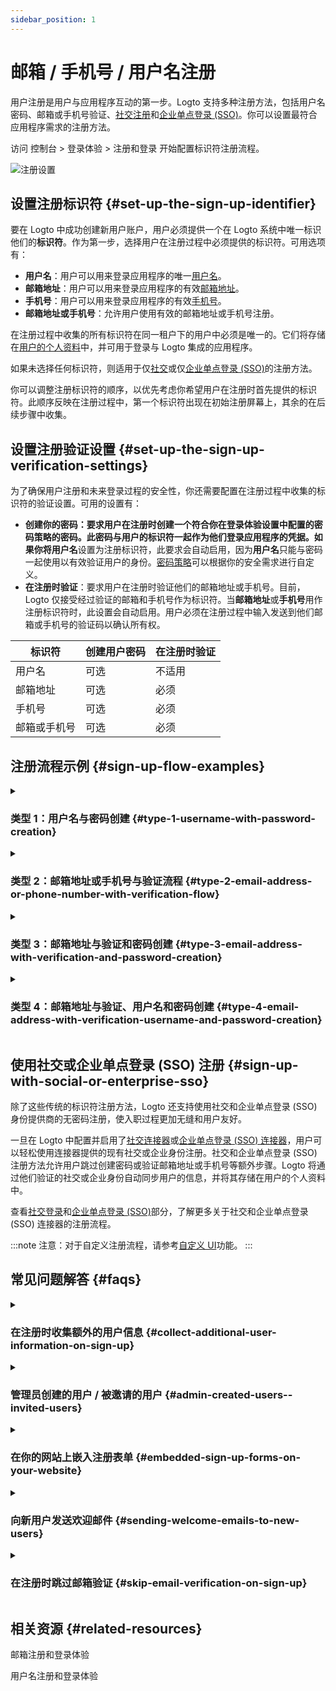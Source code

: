 ```yaml
---
sidebar_position: 1
---
```


# 邮箱 / 手机号 / 用户名注册

用户注册是用户与应用程序互动的第一步。Logto 支持多种注册方法，包括用户名密码、邮箱或手机号验证、[社交注册](/end-user-flows/sign-up-and-sign-in/social-sign-in)和[企业单点登录 (SSO)](/end-user-flows/enterprise-sso)。你可以设置最符合应用程序需求的注册方法。

访问 <CloudLink to="/sign-in-experience/sign-up-and-sign-in">控制台 > 登录体验 > 注册和登录</CloudLink> 开始配置标识符注册流程。

<img src="/img/assets/sign-in-experience-sign-up.png" alt="注册设置" />

## 设置注册标识符 \{#set-up-the-sign-up-identifier}

要在 Logto 中成功创建新用户账户，用户必须提供一个在 Logto 系统中唯一标识他们的**标识符**。作为第一步，选择用户在注册过程中必须提供的标识符。可用选项有：

- **用户名**：用户可以用来登录应用程序的唯一[用户名](/user-management/user-data#username)。
- **邮箱地址**：用户可以用来登录应用程序的有效[邮箱地址](/user-management/user-data#primary_email)。
- **手机号**：用户可以用来登录应用程序的有效[手机号](/user-management/user-data#primary_phone)。
- **邮箱地址或手机号**：允许用户使用有效的邮箱地址或手机号注册。

在注册过程中收集的所有标识符在同一租户下的用户中必须是唯一的。它们将存储在[用户的个人资料](/user-management/user-data#user-profile)中，并可用于登录与 Logto 集成的应用程序。

如果未选择任何标识符，则适用于仅[社交](/end-user-flows/sign-up-and-sign-in/social-sign-in)或仅[企业单点登录 (SSO)](/end-user-flows/enterprise-sso)的注册方法。

你可以调整注册标识符的顺序，以优先考虑你希望用户在注册时首先提供的标识符。此顺序反映在注册过程中，第一个标识符出现在初始注册屏幕上，其余的在后续步骤中收集。

## 设置注册验证设置 \{#set-up-the-sign-up-verification-settings}

为了确保用户注册和未来登录过程的安全性，你还需要配置在注册过程中收集的标识符的验证设置。可用的设置有：

- **创建你的密码：**要求用户在注册时创建一个符合你在登录体验设置中配置的密码策略的密码。此密码与用户的标识符一起作为他们登录应用程序的凭据。如果你将**用户名**设置为注册标识符，此要求会自动启用，因为**用户名**只能与密码一起使用以有效验证用户的身份。[密码策略](/end-user-flows/sign-up-and-sign-in/reset-password#set-up-password-policy)可以根据你的安全需求进行自定义。
- **在注册时验证**：要求用户在注册时验证他们的邮箱地址或手机号。目前，Logto 仅接受经过验证的邮箱和手机号作为标识符。当**邮箱地址**或**手机号**用作注册标识符时，此设置会自动启用。用户必须在注册过程中输入发送到他们邮箱或手机号的验证码以确认所有权。

| 标识符       | 创建用户密码 | 在注册时验证 |
| ------------ | ------------ | ------------ |
| 用户名       | 可选         | 不适用       |
| 邮箱地址     | 可选         | 必须         |
| 手机号       | 可选         | 必须         |
| 邮箱或手机号 | 可选         | 必须         |

## 注册流程示例 \{#sign-up-flow-examples}

<details>
  <summary>

### 类型 1：用户名与密码创建 \{#type-1-username-with-password-creation}

</summary>

选择**用户名**作为注册标识符。创建你的密码自动启用。

<img src="/img/assets/sign-up-username-password.png" alt="用户名和密码注册" />

</details>

<details>
  <summary>

### 类型 2：邮箱地址或手机号与验证流程 \{#type-2-email-address-or-phone-number-with-verification-flow}

</summary>

选择**邮箱地址或手机号**作为注册标识符。**在注册时验证**被强制启用。

<img src="/img/assets/sign-up-email-verification.png" alt="邮箱或手机号注册与验证" />

</details>

<details>
  <summary>

### 类型 3：邮箱地址与验证和密码创建 \{#type-3-email-address-with-verification-and-password-creation}

</summary>

选择**邮箱地址**作为注册标识符。**在注册时验证**被强制启用。启用**创建你的密码**以要求用户在注册时创建密码。（同样适用于手机号注册流程）

<img src="/img/assets/sign-up-email-password.png" alt="邮箱注册与验证和密码创建" />

</details>

<details>
  <summary>

### 类型 4：邮箱地址与验证、用户名和密码创建 \{#type-4-email-address-with-verification-username-and-password-creation}

</summary>

选择**邮箱地址**和**用户名**作为注册标识符。**在注册时验证**被强制启用。启用**创建你的密码**以要求用户在注册时创建密码。

<img src="/img/assets/sign-up-email-username-password.png" alt="邮箱和用户名注册与验证和密码创建" />

</details>

## 使用社交或企业单点登录 (SSO) 注册 \{#sign-up-with-social-or-enterprise-sso}

除了这些传统的标识符注册方法，Logto 还支持使用社交和企业单点登录 (SSO) 身份提供商的无密码注册，使入职过程更加无缝和用户友好。

一旦在 Logto 中配置并启用了[社交连接器](/connectors/social-connectors)或[企业单点登录 (SSO) 连接器](/connectors/enterprise-connectors)，用户可以轻松使用连接器提供的现有社交或企业身份注册。社交和企业单点登录 (SSO) 注册方法允许用户跳过创建密码或验证邮箱地址或手机号等额外步骤。Logto 将通过他们验证的社交或企业身份自动同步用户的信息，并将其存储在用户的个人资料中。

查看[社交登录](/end-user-flows/sign-up-and-sign-in/social-sign-in/)和[企业单点登录 (SSO)](/end-user-flows/enterprise-sso/)部分，了解更多关于社交和企业单点登录 (SSO) 连接器的注册流程。

:::note
注意：对于自定义注册流程，请参考[自定义 UI](/customization/bring-your-ui/)功能。
:::

## 常见问题解答 \{#faqs}

<details>
  <summary>

### 在注册时收集额外的用户信息 \{#collect-additional-user-information-on-sign-up}

</summary>

要在注册时收集额外的用户个人资料信息（例如，全名、生日、公司名称），你现在有两个选项：

- **自托管入职流程**：在成功注册后将用户重定向到你自己的入职流程，以进行可自定义的数据收集。
- **自定义 UI**：使用我们的[自定义 UI](/customization/bring-your-ui)功能和用户个人资料设置 API 自定义你的注册流程。

</details>

<details>
  <summary>

### 管理员创建的用户 / 被邀请的用户 \{#admin-created-users--invited-users}

</summary>

了解如何实现[仅限邀请注册流程](/end-user-flows/sign-up-and-sign-in/disable-user-registration/#implement-an-invitation-only-sign-up-flow)。

</details>

<details>
  <summary>

### 在你的网站上嵌入注册表单 \{#embedded-sign-up-forms-on-your-website}

</summary>
  
Logto 目前不支持无头 API 用于登录和注册。你可以使用[自定义 UI](/customization/bring-your-ui/)功能将你自己的注册表单上传到 Logto，或使用登录参数将用户信息从你的网站填充到 Logto。了解更多关于用户标识符填充的信息，请参阅[认证 (Authentication) 参数](/end-user-flows/authentication-parameters/)。

</details>

<details>
  <summary>

### 向新用户发送欢迎邮件 \{#sending-welcome-emails-to-new-users}

</summary>

订阅 `User.Created` Webhook 事件以向新用户触发欢迎邮件。了解更多关于 [Webhook 事件](/developers/webhooks/webhooks-events/#data-mutation-hook-events)。

</details>

<details>
  <summary>

### 在注册时跳过邮箱验证 \{#skip-email-verification-on-sign-up}

</summary>

目前，Logto 仅支持经过验证的邮箱和手机号作为标识符。验证过程是确保用户标识符的安全性和所有权所必需的。
对未验证邮箱或手机号的支持在我们的[路线图](https://logto.productlane.com/roadmap)上。请关注更新！

</details>

## 相关资源 \{#related-resources}

<Url href="https://www.youtube.com/watch?v=64rBXpWbScc">邮箱注册和登录体验</Url>

<Url href="https://www.youtube.com/watch?v=chQxCJX6e6w">用户名注册和登录体验</Url>
